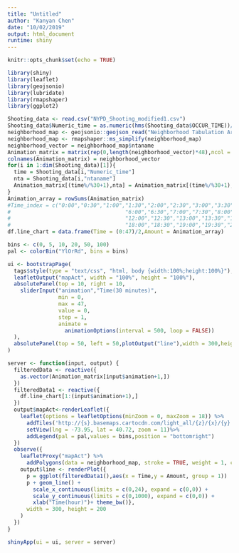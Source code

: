 ---
title: "Untitled"
author: "Kanyan Chen"
date: "10/02/2019"
output: html_document
runtime: shiny
---

```{r setup, include=FALSE}
knitr::opts_chunk$set(echo = TRUE)
```

```{r warning=FALSE}
library(shiny)
library(leaflet)
library(geojsonio)
library(lubridate)
library(rmapshaper)
library(ggplot2)
```

```{r load data and preprocess}
Shooting_data <- read.csv("NYPD_Shooting_modified1.csv")
Shooting_data$Numeric_time = as.numeric(hms(Shooting_data$OCCUR_TIME))/60
neighborhood_map <- geojsonio::geojson_read("Neighborhood Tabulation Areas.geojson",what = "sp")
neighborhood_map <- rmapshaper::ms_simplify(neighborhood_map)
neighborhood_vector = neighborhood_map$ntaname
Animation_matrix = matrix(rep(0,length(neighborhood_vector)*48),ncol = length(neighborhood_vector))
colnames(Animation_matrix) = neighborhood_vector
for(i in 1:dim(Shooting_data)[1]){
  time = Shooting_data[i,"Numeric_time"]
  nta = Shooting_data[i,"ntaname"]
  Animation_matrix[(time%/%30+1),nta] = Animation_matrix[(time%/%30+1),nta]+1
}
Animation_array = rowSums(Animation_matrix)
#Time_index = c("0:00","0:30","1:00","1:30","2:00","2:30","3:00","3:30","4:00","4:30","5:00","5:30",
#                                    "6:00","6:30","7:00","7:30","8:00","8:30","9:00","9:30","10:00","10:30","11:00","11:30",
#                                    "12:00","12:30","13:00","13:30","14:00","14:30","15:00","15:30","16:00","16:30","17:00","17:30",
#                                    "18:00","18:30","19:00","19:30","20:00","20:30","21:00","21:30","22:00","22:30","23:00","23:30")
df.line_chart = data.frame(Time = (0:47)/2,Amount = Animation_array)
```

```{r define color}
bins <- c(0, 5, 10, 20, 50, 100)
pal <- colorBin("YlOrRd", bins = bins)
```

```{r}
ui <- bootstrapPage(
  tags$style(type = "text/css", "html, body {width:100%;height:100%}"),
  leafletOutput("mapAct", width = "100%", height = "100%"),
  absolutePanel(top = 10, right = 10,
    sliderInput("animation","Time(30 minutes)",
                min = 0,
                max = 47,
                value = 0,
                step = 1,
                animate =
                  animationOptions(interval = 500, loop = FALSE))
  ),
  absolutePanel(top = 50, left = 50,plotOutput("line"),width = 300,height = 200)
)
```

```{r}
server <- function(input, output) {
  filteredData <- reactive({
    as.vector(Animation_matrix[input$animation+1,])
  })
  filteredData1 <- reactive({
    df.line_chart[1:(input$animation+1),]
  })
  output$mapAct<-renderLeaflet({
    leaflet(options = leafletOptions(minZoom = 0, maxZoom = 18)) %>%
      addTiles('http://{s}.basemaps.cartocdn.com/light_all/{z}/{x}/{y}.png') %>%
      setView(lng = -73.95, lat = 40.72, zoom = 11)%>%
      addLegend(pal = pal,values = bins,position = "bottomright")
  })
  observe({
    leafletProxy("mapAct") %>%
      addPolygons(data = neighborhood_map, stroke = TRUE, weight = 1, color = "purple",fillOpacity = .4,fillColor = pal(filteredData()))
    output$line <- renderPlot({
      p = ggplot(filteredData1(),aes(x = Time,y = Amount, group = 1))
      p + geom_line() + 
        scale_x_continuous(limits = c(0,24), expand = c(0,0)) + 
        scale_y_continuous(limits = c(0,1000), expand = c(0,0)) + 
        xlab("Time(hour)")+ theme_bw()},
      width = 300, height = 200
    )
  })
}
```

```{r warning=FALSE}
shinyApp(ui = ui, server = server)
```
